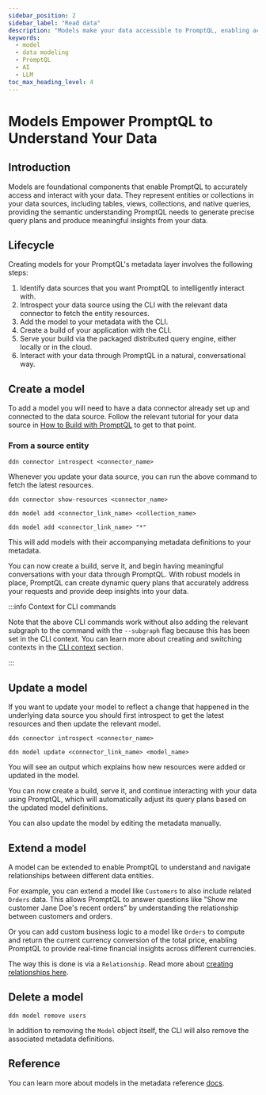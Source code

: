 ```yaml
---
sidebar_position: 2
sidebar_label: "Read data"
description: "Models make your data accessible to PromptQL, enabling accurate data interactions and insights."
keywords:
  - model
  - data modeling
  - PromptQL
  - AI
  - LLM
toc_max_heading_level: 4
---
```





# Models Empower PromptQL to Understand Your Data

## Introduction

Models are foundational components that enable PromptQL to accurately access and interact with your data. They represent
entities or collections in your data sources, including tables, views, collections, and native queries, providing the
semantic understanding PromptQL needs to generate precise query plans and produce meaningful insights from your data.

## Lifecycle

Creating models for your PromptQL's metadata layer involves the following steps:

1. Identify data sources that you want PromptQL to intelligently interact with.
2. Introspect your data source using the CLI with the relevant data connector to fetch the entity resources.
3. Add the model to your metadata with the CLI.
4. Create a build of your application with the CLI.
5. Serve your build via the packaged distributed query engine, either locally or in the cloud.
6. Interact with your data through PromptQL in a natural, conversational way.

<Thumbnail src="/img/metadata/ddn-cli-process.png" alt="Data modeling lifecycle" />

## Create a model

To add a model you will need to have a data connector already set up and connected to the data source. Follow the
relevant tutorial for your data source in [How to Build with PromptQL](/how-to-build-with-promptql/index.mdx) to get to
that point.

### From a source entity

```ddn title="Introspect your data source:"
ddn connector introspect <connector_name>
```

Whenever you update your data source, you can run the above command to fetch the latest resources.

```ddn title="Show the resources discovered from your data source:"
ddn connector show-resources <connector_name>
```

```ddn title="This optional step will output a list of resources that the connector discovered in your data source:"
ddn model add <connector_link_name> <collection_name>
```

```ddn title="Or you can optionally add all the models using this wildcard:"
ddn model add <connector_link_name> "*"
```

This will add models with their accompanying metadata definitions to your metadata.

You can now create a build, serve it, and begin having meaningful conversations with your data through PromptQL. With
robust models in place, PromptQL can create dynamic query plans that accurately address your requests and provide deep
insights into your data.

:::info Context for CLI commands

Note that the above CLI commands work without also adding the relevant subgraph to the command with the `--subgraph`
flag because this has been set in the CLI context. You can learn more about creating and switching contexts in the
[CLI context](/reference/cli/commands/ddn_context.mdx) section.

:::

## Update a model

If you want to update your model to reflect a change that happened in the underlying data source you should first
introspect to get the latest resources and then update the relevant model.

```ddn title="Introspect your data source:"
ddn connector introspect <connector_name>
```

```ddn title="Then, update your existing model:"
ddn model update <connector_link_name> <model_name>
```

You will see an output which explains how new resources were added or updated in the model.

You can now create a build, serve it, and continue interacting with your data using PromptQL, which will automatically
adjust its query plans based on the updated model definitions.

You can also update the model by editing the metadata manually.

## Extend a model

A model can be extended to enable PromptQL to understand and navigate relationships between different data entities.

For example, you can extend a model like `Customers` to also include related `Orders` data. This allows PromptQL to
answer questions like "Show me customer Jane Doe's recent orders" by understanding the relationship between customers
and orders.

Or you can add custom business logic to a model like `Orders` to compute and return the current currency conversion of
the total price, enabling PromptQL to provide real-time financial insights across different currencies.

The way this is done is via a `Relationship`. Read more about [creating relationships here](/metadata/relationship.mdx).

## Delete a model

```ddn title="If you no longer need a model, you can delete it:"
ddn model remove users
```

In addition to removing the `Model` object itself, the CLI will also remove the associated metadata definitions.

## Reference

You can learn more about models in the metadata reference [docs](/reference/metadata-reference/models.mdx).
